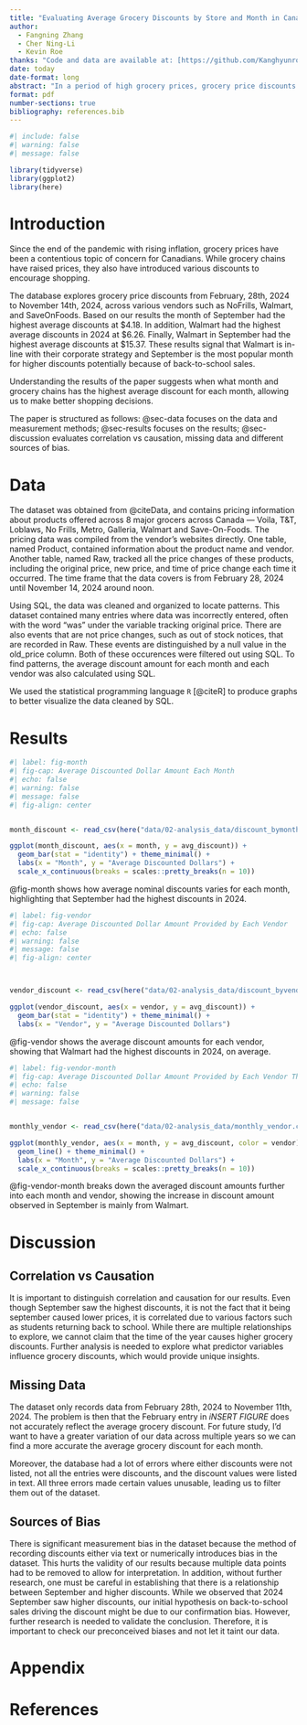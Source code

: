 ```yaml
---
title: "Evaluating Average Grocery Discounts by Store and Month in Canada in 2024"
author: 
  - Fangning Zhang
  - Cher Ning-Li
  - Kevin Roe
thanks: "Code and data are available at: [https://github.com/Kanghyunroe/grocery_discount](https://github.com/Kanghyunroe/grocery_discount)."
date: today
date-format: long
abstract: "In a period of high grocery prices, grocery price discounts have helped lower costs of living for Canadians. The paper evaluates average grocery discounts by store and month and found that the highest average discounts occured in September and at Walmart at $15.37. The results of the paper informs shoppers' spending patterns to find the best deal."
format: pdf
number-sections: true
bibliography: references.bib
---
```


```r
#| include: false
#| warning: false
#| message: false

library(tidyverse)
library(ggplot2)
library(here)
```

# Introduction

Since the end of the pandemic with rising inflation, grocery prices have been a contentious topic of concern for Canadians. While grocery chains have raised prices, they also have introduced various discounts to encourage shopping. 

The database explores grocery price discounts from February, 28th, 2024 to November 14th, 2024, across various vendors such as NoFrills, Walmart, and SaveOnFoods. Based on our results the month of September had the highest average discounts at \$4.18. In addition, Walmart had the highest average discounts in 2024 at \$6.26. Finally, Walmart in September had the highest average discounts at \$15.37. These results signal that Walmart is in-line with their corporate strategy and September is the most popular month for higher discounts potentially because of back-to-school sales. 

Understanding the results of the paper suggests when what month and grocery chains has the highest average discount for each month, allowing us to make better shopping decisions. 

The paper is structured as follows: @sec-data focuses on the data and measurement methods; @sec-results focuses on the results; @sec-discussion evaluates correlation vs causation, missing data and different sources of bias. 



# Data {#sec-data}

The dataset was obtained from @citeData, and contains pricing information about products offered across 8 major grocers across Canada — Voila, T&T, Loblaws, No Frills, Metro, Galleria, Walmart and Save-On-Foods. The pricing data was compiled from the vendor's websites directly. One table, named Product, contained information about the product name and vendor. Another table, named Raw, tracked all the price changes of these products, including the original price, new price, and time of price change each time it occurred. The time frame that the data covers is from February 28, 2024 until November 14, 2024 around noon. 

Using SQL, the data was cleaned and organized to locate patterns. This dataset contained many entries where data was incorrectly entered, often with the word "was" under the variable tracking original price. There are also events that are not price changes, such as out of stock notices, that are recorded in Raw. These events are distinguished by a null value in the old_price column. Both of these occurences were filtered out using SQL. To find patterns, the average discount amount for each month and each vendor was also calculated using SQL.

We used the statistical programming language `R` [@citeR] to produce graphs to better visualize the data cleaned by SQL. 

# Results {#sec-results}

```r
#| label: fig-month
#| fig-cap: Average Discounted Dollar Amount Each Month
#| echo: false
#| warning: false
#| message: false
#| fig-align: center


month_discount <- read_csv(here("data/02-analysis_data/discount_bymonth.csv"), show_col_types = FALSE)

ggplot(month_discount, aes(x = month, y = avg_discount)) + 
  geom_bar(stat = "identity") + theme_minimal() + 
  labs(x = "Month", y = "Average Discounted Dollars") +
  scale_x_continuous(breaks = scales::pretty_breaks(n = 10))
```

@fig-month shows how average nominal discounts varies for each month, highlighting that September had the highest discounts in 2024. 

```r
#| label: fig-vendor
#| fig-cap: Average Discounted Dollar Amount Provided by Each Vendor
#| echo: false
#| warning: false
#| message: false
#| fig-align: center



vendor_discount <- read_csv(here("data/02-analysis_data/discount_byvendors.csv"), show_col_types = FALSE)

ggplot(vendor_discount, aes(x = vendor, y = avg_discount)) + 
  geom_bar(stat = "identity") + theme_minimal() + 
  labs(x = "Vendor", y = "Average Discounted Dollars")
```

@fig-vendor shows the average discount amounts for each vendor, showing that Walmart had the highest discounts in 2024, on average. 

```r
#| label: fig-vendor-month
#| fig-cap: Average Discounted Dollar Amount Provided by Each Vendor Thoughout the Months
#| echo: false
#| warning: false
#| message: false


monthly_vendor <- read_csv(here("data/02-analysis_data/monthly_vendor.csv"), show_col_types = FALSE)

ggplot(monthly_vendor, aes(x = month, y = avg_discount, color = vendor)) + 
  geom_line() + theme_minimal() + 
  labs(x = "Month", y = "Average Discounted Dollars") +
  scale_x_continuous(breaks = scales::pretty_breaks(n = 10))
```

@fig-vendor-month breaks down the averaged discount amounts further into each month and vendor, showing the increase in discount amount observed in September is mainly from Walmart.


# Discussion {#sec-discussion}

## Correlation vs Causation {#sec-discussion-correlation-and-causation}

It is important to distinguish correlation and causation for our results. Even though September saw the highest discounts, it is not the fact that it being september caused lower prices, it is correlated due to various factors such as students returning back to school. While there are multiple relationships to explore, we cannot claim that the time of the year causes higher grocery discounts. Further analysis is needed to explore what predictor variables influence grocery discounts, which would provide unique insights. 

## Missing Data {#sec-discussion-missing-data}

The dataset only records data from February 28th, 2024 to November 11th, 2024. The problem is then that the February entry in *iNSERT FIGURE* does not accurately reflect the average grocery discount. For future study, I'd want to have a greater variation of our data across multiple years so we can find a more accurate the average grocery discount for each month. 

Moreover, the database had a lot of errors where either discounts were not listed, not all the entries were discounts, and the discount values were listed in text. All three errors made certain values unusable, leading us to filter them out of the dataset. 

## Sources of Bias {#sec-discussion-bias} 

There is significant measurement bias in the dataset because the method of recording discounts either via text or numerically introduces bias in the dataset. This hurts the validity of our results because multiple data points had to be removed to allow for interpretation. In addition, without further research, one must be careful in establishing that there is a relationship between September and higher discounts. While we observed that 2024 September saw higher discounts, our initial hypothesis on back-to-school sales driving the discount might be due to our confirmation bias. However, further research is needed to validate the conclusion. Therefore, it is important to check our preconceived biases and not let it taint our data.

\newpage

\appendixW

# Appendix {-}

\newpage


# References


